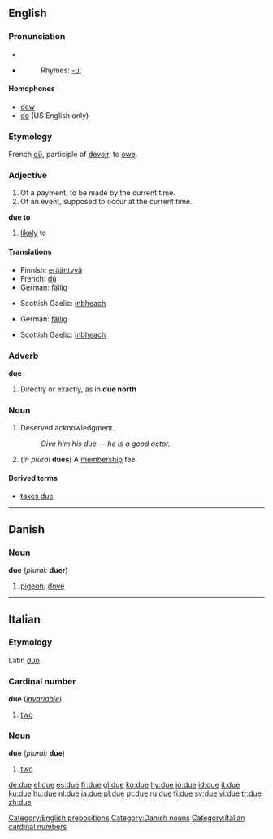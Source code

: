 ==English==

{{rank|opportunity|lines|personal|794|due|Henry|society|boat}}

===Pronunciation===
*{{IPA|/djuː/}}
*{{audio|en-us-due.ogg|Audio (US)}}
*:Rhymes: [[Rhymes:English:-uː|-uː]]

====Homophones====
*[[dew]]
*[[do]] (US English only)

===Etymology===
French [[dû]], participle of [[devoir]], to [[owe]].

===Adjective===
{{en-adj|-}}

# Of a payment, to be made by the current time.
# Of an event, supposed to occur at the current time.

'''due to'''
# [[likely]] to

====Translations====
{{trans-top|Of a payment, to be made by the current time}}
*Finnish: [[erääntyvä]]
*French: [[dû]]
*German: [[fällig]]
{{trans-mid}}
*Scottish Gaelic: [[inbheach]]
{{trans-bottom}}

{{trans-top|Of an event, supposed to occur at the current time}}
*German: [[fällig]]
{{trans-mid}}
*Scottish Gaelic: [[inbheach]]
{{trans-bottom}}

===Adverb===
'''due'''

# Directly or exactly, as in '''due north'''

===Noun===
{{en-noun}}

# Deserved acknowledgment.
#:''Give him his due &mdash; he is a good actor.''
# (''in plural'' '''dues''') A [[membership]] fee.

====Derived terms====
*[[taxes due]]

[[Category:English prepositions]]

----

==Danish==

===Noun===
'''due''' (''plural:'' '''duer''')

# [[pigeon]]; [[dove]]

[[Category:Danish nouns]]

----

==Italian==

===Etymology===
Latin [[duo]]

===Cardinal number===
'''due''' (''[[invariable]]'')

# [[two]]

<!--do not put non-English translations in foreign-language entries-->

===Noun===
'''due''' {{m}} (''plural:'' '''due''') <!--sic-->

# [[two]]

[[Category:Italian cardinal numbers]]

[[de:due]]
[[el:due]]
[[es:due]]
[[fr:due]]
[[gl:due]]
[[ko:due]]
[[hy:due]]
[[io:due]]
[[id:due]]
[[it:due]]
[[ku:due]]
[[hu:due]]
[[nl:due]]
[[ja:due]]
[[pl:due]]
[[pt:due]]
[[ru:due]]
[[fi:due]]
[[sv:due]]
[[vi:due]]
[[tr:due]]
[[zh:due]]